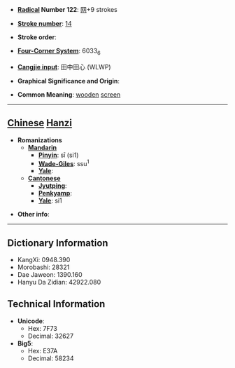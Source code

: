* '''[[Wiktionary:Chinese radical index| Radical]] Number 122''': [[Wiktionary:Chinese radical index 网|网]]+9 strokes

* '''[[Wiktionary:Chinese total strokes index|Stroke number]]''': [[Wiktionary:Chinese total strokes index 14|14]]

* '''Stroke order''': 

* '''[[Wiktionary:Chinese four corner index|Four-Corner System]]''': 6033<sub>6</sub>

* '''[[Wiktionary:Chinese Cangjie index|Cangjie input]]''': 田中田心 (WLWP)

* '''Graphical Significance and Origin''': 

* '''Common Meaning''': [[wooden]] [[screen]]

----

== [[Chinese]] [[Hanzi]] ==

* '''Romanizations'''
** '''[[Mandarin]]'''
*** '''[[Pinyin]]''': sī (si1)
*** '''[[Wade-Giles]]''': ssu<sup>1</sup>
*** '''[[Yale]]''': 
** '''[[Cantonese]]'''
*** '''[[Jyutping]]''':
*** '''[[Penkyamp]]''': 
*** '''[[Yale]]''': si1

* '''Other info''': 

----

== Dictionary Information ==

* KangXi: 0948.390
* Morobashi: 28321
* Dae Jaweon: 1390.160
* Hanyu Da Zidian: 42922.080

== Technical Information ==

* '''Unicode''':
** Hex: 7F73
** Decimal: 32627
* '''Big5''':
** Hex: E37A
** Decimal: 58234